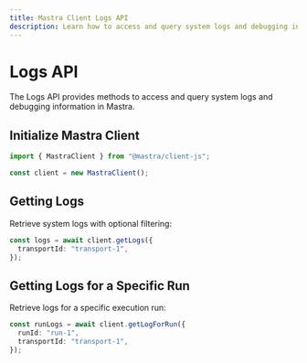 ```yaml
---
title: Mastra Client Logs API
description: Learn how to access and query system logs and debugging information in Mastra using the client-js SDK.
---
```


# Logs API

The Logs API provides methods to access and query system logs and debugging information in Mastra.

## Initialize Mastra Client

```typescript
import { MastraClient } from "@mastra/client-js";

const client = new MastraClient();
```

## Getting Logs

Retrieve system logs with optional filtering:

```typescript
const logs = await client.getLogs({
  transportId: "transport-1",
});
```

## Getting Logs for a Specific Run

Retrieve logs for a specific execution run:

```typescript
const runLogs = await client.getLogForRun({
  runId: "run-1",
  transportId: "transport-1",
});
```
